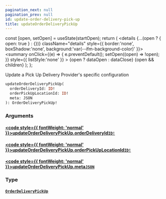 ```yaml
---
pagination_next: null
pagination_prev: null
id: update-order-delivery-pick-up
title: updateOrderDeliveryPickUp
---
```









  const [open, setOpen] = useState(startOpen);
  return (
    <details {...(open ? { open: true } : {})} className="details" style={{ border:'none', boxShadow:'none', background:'var(--ifm-background-color)' }}>
      <summary
        onClick={(e) => {
          e.preventDefault();
          setOpen((open) => !open);
        }}
        style={{ listStyle:'none' }}
      >
      {open ? dataOpen : dataClose}
      </summary>
      {open && children}
    </details>
  );
};








Update a Pick Up Delivery Provider's specific configuration


```graphql
updateOrderDeliveryPickUp(
  orderDeliveryId: ID!
  orderPickUpLocationId: ID!
  meta: JSON
): OrderDeliveryPickUp!
```




### Arguments

#### [<code style={{ fontWeight: 'normal' }}>updateOrderDeliveryPickUp.<b>orderDeliveryId</b></code>](#)<Bullet />[`ID!`](/types/scalars/id.mdx) <Badge class="badge badge--secondary" text="non-null"/> <Badge class="badge badge--secondary" text="scalar"/> 



#### [<code style={{ fontWeight: 'normal' }}>updateOrderDeliveryPickUp.<b>orderPickUpLocationId</b></code>](#)<Bullet />[`ID!`](/types/scalars/id.mdx) <Badge class="badge badge--secondary" text="non-null"/> <Badge class="badge badge--secondary" text="scalar"/> 



#### [<code style={{ fontWeight: 'normal' }}>updateOrderDeliveryPickUp.<b>meta</b></code>](#)<Bullet />[`JSON`](/types/scalars/json.mdx) <Badge class="badge badge--secondary" text="scalar"/> 



### Type

#### [`OrderDeliveryPickUp`](/types/objects/order-delivery-pick-up.mdx) <Badge class="badge badge--secondary" text="object"/> 







